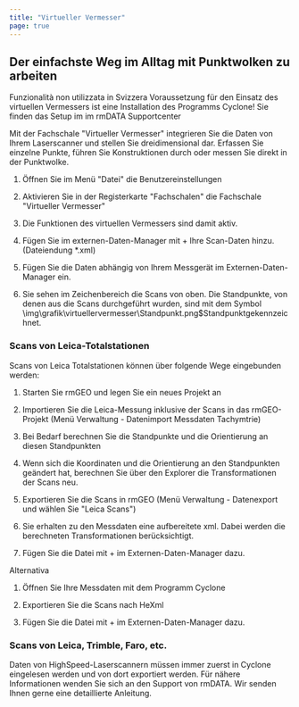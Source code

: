 ```yaml
---
title: "Virtueller Vermesser"
page: true
---
```

## Der einfachste Weg im Alltag mit Punktwolken zu arbeiten
<Success>
 <Bold> Funzionalit&#224; non utilizzata in Svizzera </Bold> 
</Success>

<GeoMapper>
<Warning>
Voraussetzung f&#252;r den Einsatz des virtuellen Vermessers ist eine Installation des Programms Cyclone! Sie finden das Setup im im rmDATA Supportcenter
</Warning>

Mit der Fachschale &quot;Virtueller Vermesser&quot; integrieren Sie die Daten von Ihrem Laserscanner und stellen Sie dreidimensional dar. Erfassen Sie einzelne Punkte, f&#252;hren Sie Konstruktionen durch oder messen Sie direkt in der Punktwolke.


1. &#214;ffnen Sie im Men&#252; &quot;Datei&quot; die Benutzereinstellungen

2. Aktivieren Sie in der Registerkarte &quot;Fachschalen&quot; die Fachschale &quot;Virtueller Vermesser&quot;

3. Die Funktionen des virtuellen Vermessers sind damit aktiv.

4. F&#252;gen Sie im externen-Daten-Manager mit <Border>+</Border>  Ihre Scan-Daten hinzu. (Dateiendung *.xml) 

5.  F&#252;gen Sie die Daten abh&#228;ngig von Ihrem Messger&#228;t im Externen-Daten-Manager ein.

6. Sie sehen im Zeichenbereich die Scans von oben. Die Standpunkte, von denen aus die Scans durchgef&#252;hrt wurden, sind mit dem Symbol<Image>\img\grafik\virtuellervermesser\Standpunkt.png$Standpunkt</Image>gekennzeichnet.




### Scans von Leica-Totalstationen
Scans von Leica Totalstationen k&#246;nnen &#252;ber folgende Wege eingebunden werden:

1. Starten Sie rmGEO und legen Sie ein neues Projekt an

2. Importieren Sie die Leica-Messung inklusive der Scans in das rmGEO-Projekt (Men&#252; Verwaltung - Datenimport Messdaten Tachymtrie)

3. Bei Bedarf berechnen Sie die Standpunkte und die Orientierung an diesen Standpunkten

4. Wenn sich die Koordinaten und die Orientierung an den Standpunkten ge&#228;ndert hat, berechnen Sie &#252;ber den Explorer die Transformationen der Scans neu.

5. Exportieren Sie die Scans in rmGEO (Men&#252; Verwaltung - Datenexport und w&#228;hlen Sie &quot;Leica Scans&quot;)

6. Sie erhalten zu den Messdaten eine aufbereitete xml. Dabei werden die berechneten Transformationen ber&#252;cksichtigt.

7. F&#252;gen Sie die Datei mit <Border>+</Border>  im Externen-Daten-Manager dazu.




Alternativa


1. &#214;ffnen Sie Ihre Messdaten mit dem Programm Cyclone

2. Exportieren Sie die Scans nach HeXml

3. F&#252;gen Sie die Datei mit <Border>+</Border>  im Externen-Daten-Manager dazu.




### Scans von Leica, Trimble, Faro, etc.
Daten von HighSpeed-Laserscannern m&#252;ssen immer zuerst in Cyclone eingelesen werden und von dort exportiert werden. F&#252;r n&#228;here Informationen wenden Sie sich an den Support von rmDATA. Wir senden Ihnen gerne eine detaillierte Anleitung.

</GeoMapper>
